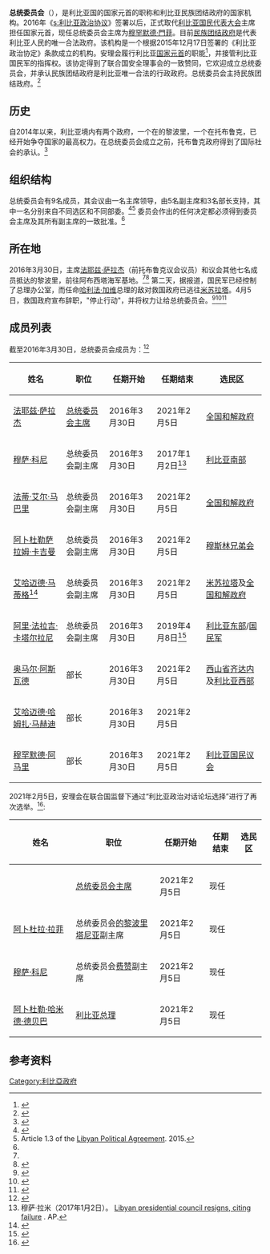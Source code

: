 {{expand|time=2016-05-21T16:14:24+00:00}}
{{Infobox Government agency
|agency_name     = 总统委员会<br>''المجلس الرئاسي''
|type            = 
|logo_width      = 
|logo_caption    = 
|seal            = Seal of the Government of National Unity (Libya).svg
|seal_width      = 200px
|seal_caption    = 
|formed          = 2016年
|preceding2      =
|dissolved       =
|superseding     =
|jurisdiction    = {{LBY}}
|headquarters    = [[的黎波里|的黎波里]]、[[昔兰尼加|昔兰尼加]]<br>{{Small|临时}}<br>利比亚的黎波里
|employees       = 
|budget          = 
|部长1_name  = [[法耶兹·萨拉杰|法耶兹·萨拉杰]]
|部长1_pfo   = [[利比亚总统委员会主席|主席]]
|chief1_name     = 
|chief1_position = 
|child1_agency   = 
|website         = 
|footnotes       =
}}
'''总统委员会'''（{{lang-ar|'''المجلس الرئاسي'''}}），是利比亚国的国家元首的职称和利比亚民族团结政府的国家机构。2016年《[[s:利比亚政治协议|s:利比亚政治协议]]》签署以后，正式取代[[利比亚国民代表大会|利比亚国民代表大会]]主席担任国家元首，现任总统委员会主席为[[穆罕默德·門菲|穆罕默德·門菲]]。目前[[民族团结政府|民族团结政府]]是代表利比亚人民的唯一合法政府。该机构是一个根据2015年12月17日签署的《利比亚政治协定》条款成立的机构。安理会履行利比亚[[国家元首|国家元首]]的职能<ref>{{cite web|url=https://www.un.org/apps/news/story.asp?NewsID=52902#.VoGSchWLTIV|title=As Libya marks 64th independence anniversary, UN envoy urges unity behind new Government|access-date=November 6, 2016|date=December 24, 2015|website=United Nations|archive-url=https://web.archive.org/web/20160127183615/http://www.un.org/apps/news/story.asp?NewsID=52902#.VoGSchWLTIV|archive-date=January 27, 2016}}</ref>，并接管利比亚国民军的指挥权。该协定得到了联合国安全理事会的一致赞同，它欢迎成立总统委员会，并承认民族团结政府是利比亚唯一合法的行政政府。总统委员会主持民族团结政府。<ref>{{cite web|url=https://www.un.org/press/en/2015/sc12185.doc.htm|title=Unanimously Adopting Resolution 2259 (2015), Security Council Welcomes Signing of Libyan Political Agreement on New Government for Strife-Torn Country|website=United Nations|access-date=November 7, 2016|date=December 23, 2015|archive-url=https://web.archive.org/web/20160130034711/http://www.un.org/press/en/2015/sc12185.doc.htm|archive-date=January 30, 2016}}</ref>

== 历史 ==
自2014年以来，利比亚境内有两个政府，一个在的黎波里，一个在托布鲁克，已经开始争夺国家的最高权力。在总统委员会成立之前，托布鲁克政府得到了国际社会的承认。<ref name="ecfr">{{cite web|url=http://www.ecfr.eu/mena/mapping_libya_conflict|title=A Quick Guide to Libya's Main Players|access-date=November 7, 2016|website=European Council on Foreign Relations|archive-url=https://web.archive.org/web/20161025173615/http://www.ecfr.eu/mena/mapping_libya_conflict|archive-date=October 25, 2016}}</ref>
== 组织结构 ==
总统委员会有9名成员，其会议由一名主席领导，由5名副主席和3名部长支持，其中一名分别来自不同选区和不同部委。<ref>{{cite web|url=http://www.aljazeera.com/news/2015/10/libya-unity-government-151008223631097.html|title=UN proposes unity government to end Libya conflict|date=October 8, 2015|access-date=November 7, 2016|website=Al Jazeera|archive-url=https://web.archive.org/web/20160605105300/http://www.aljazeera.com/news/2015/10/libya-unity-government-151008223631097.html|archive-date=June 5, 2016}}</ref><ref name="article-1-3">Article 1.3 of the [[Libyan_Political_Agreement|Libyan Political Agreement]]. 2015.</ref> 委员会作出的任何决定都必须得到委员会主席及其所有副主席的一致批准。<ref name="article-1-3" />

== 所在地 ==

2016年3月30日，主席[[法耶兹·萨拉杰|法耶兹·萨拉杰]]（前托布鲁克议会议员）和议会其他七名成员抵达的黎波里，前往阿布西塔海军基地。<ref name="ecfr" /><ref>{{cite web|url=https://news.yahoo.com/support-grows-libyas-unity-government-000257765.html|title=Support grows for Libya's new unity government|date=April 1, 2016|access-date=November 7, 2016|agency=AFP |archive-date=2016-04-24|archive-url=https://web.archive.org/web/20160424110959/https://news.yahoo.com/support-grows-libyas-unity-government-000257765.html|dead-url=no}}</ref> 第二天，据报道，国民军已经控制了总理办公室，而任命[[哈利法·加维|哈利法·加维]]总理的敌对救国政府已逃往[[米苏拉塔|米苏拉塔]]。4月5日，救国政府宣布辞职，"停止行动"，并将权力让给总统委员会。<ref>{{cite news|url=http://abcnews.go.com/International/wireStory/libyas-tripoli-government-cease-operations-38171891|work=ABC News|title=Libya's Tripoli Government Says Will 'Cease Operations'|accessdate=2016-04-05|date=April 5, 2016|archive-url=https://web.archive.org/web/20160406215328/http://abcnews.go.com/International/wireStory/libyas-tripoli-government-cease-operations-38171891|archive-date=April 6, 2016}}</ref><ref>{{cite news|url=https://nz.news.yahoo.com/world/a/31277753/tripoli-authorities-cede-power-to-libyan-unity-government-statement/|work=Yahoo! New Zealand|title=Tripoli authorities cede power to Libyan unity government: statement|accessdate=April 5, 2016|date=April 5, 2016|archiveurl=https://web.archive.org/web/20160415152054/https://nz.news.yahoo.com/world/a/31277753/tripoli-authorities-cede-power-to-libyan-unity-government-statement/|archivedate=April 15, 2016}}</ref><ref>{{cite web|url=https://www.libyaherald.com/2016/03/31/rebel-tripoli-administration-vanishes-ghwell-flees-to-misrata/|title=Rebel Tripoli administration vanishes|last1=Ayyab|first1=Saber|date=March 31, 2016|access-date=April 3, 2016|archive-url=https://web.archive.org/web/20160410013608/https://www.libyaherald.com/2016/03/31/rebel-tripoli-administration-vanishes-ghwell-flees-to-misrata/|archive-date=April 10, 2016}}</ref>

==成员列表==
截至2016年3月30日，总统委员会成员为：<ref>{{cite web|url=http://www.pm.gov.ly/|title=Presidential Council to Be|accessdate=2019-06-21|archive-date=2018-07-16|archive-url=https://web.archive.org/web/20180716112152/http://www.pm.gov.ly/|dead-url=no}}</ref>

{| class="wikitable sortable"
|-
! 姓名
! 职位
! 任期开始
! 任期结束
! 选民区
|-
|[[法耶兹·萨拉杰|法耶兹·萨拉杰]]
|[[利比亚总统委员会主席|总统委员会主席]]
| 2016年3月30日
| 2021年2月5日
| [[民族团结政府|全国和解政府]]
|-
|[[穆萨·科尼|穆萨·科尼]] 
|总统委员会副主席
| 2016年3月30日
| 2017年1月2日<Ref>
穆萨·拉米（2017年1月2日）。 [https://apnews.com/0337eb09468e4bdbbd35814ab4efed4e Libyan presidential council resigns, citing failure] {{Wayback|url=https://apnews.com/0337eb09468e4bdbbd35814ab4efed4e |date=20200531123140 }}. AP.
</ref>
| [[费赞|利比亚南部]]
|-
|[[法蒂·艾尔·马巴里|法蒂·艾尔·马巴里]]
|总统委员会副主席
| 2016年3月30日
| 2021年2月5日
| [[民族团结政府|全国和解政府]] 
|-
|[[阿卜杜勒萨拉姆·卡吉曼|阿卜杜勒萨拉姆·卡吉曼]] 
|总统委员会副主席
| 2016年3月30日
| 2021年2月5日
| [[穆斯林兄弟会|穆斯林兄弟会]]
|-
|[[艾哈迈德·马蒂格|艾哈迈德·马蒂格]]<ref>{{cite web|url=http://allafrica.com/stories/201603081452.html|title=Libya: Ahmed Maiteeq Hails Algeria's 'Support' to Political Dialogue in Libya|website=All Africa|accessdate=2019-06-21|archive-date=2016-04-10|archive-url=https://web.archive.org/web/20160410141600/http://allafrica.com/stories/201603081452.html|dead-url=no}}</ref>
|总统委员会副主席
| 2016年3月30日
| 2021年2月5日
| [[米苏拉塔|米苏拉塔]]及[[民族团结政府|全国和解政府]]
|-
|[[阿里·法拉吉·卡塔尔拉尼|阿里·法拉吉·卡塔尔拉尼]]
|总统委员会副主席
| 2016年3月30日
| 2019年4月8日<ref>{{Cite web|url=https://aawsat.com/english/home/article/1669676/sarraj-deputy-quits-voices-support-libyan-national-army|title=Sarraj Deputy Quits, Voices Support for Libyan National Army|website=Asharq AL-awsat|language=en|access-date=2019-04-08|archive-date=2019-09-10|archive-url=https://web.archive.org/web/20190910180535/https://aawsat.com/english/home/article/1669676/sarraj-deputy-quits-voices-support-libyan-national-army|dead-url=no}}</ref>
| [[昔兰尼加|利比亚东部]]/[[利比亚国民军|国民军]]
|-
|[[奥马尔·阿斯瓦德|奥马尔·阿斯瓦德]] 
|部长
| 2016年3月30日
| 2021年2月5日
| [[西山省|西山省]][[齐达内|齐达内]]及[[的黎波里|利比亚西部]]
|-
|[[艾哈迈德·哈姆扎·马赫迪|艾哈迈德·哈姆扎·马赫迪]] 
|部长
| 2016年3月30日
| 2021年2月5日
|
|-
|[[穆罕默德·阿马里|穆罕默德·阿马里]] 
|部长
| 2016年3月30日
| 2021年2月5日
| [[利比亚国民议会|利比亚国民议会]]
|}
2021年2月5日，安理会在联合国监督下通过“利比亚政治对话论坛选择”进行了再次选举。<ref>{{cite web|url=https://www.agenzianova.com/a/601d5e0a17e0c5.75911310/3303173/2021-02-05/libia-eletto-a-ginevra-il-nuovo-governo-con-al-manfi-presidente-e-dbeibeh-premier |title=Libia: eletto a Ginevra il nuovo governo con Al Manfi presidente e Dbeibeh premier |website= Agenzia Nova}}</ref>:
{| class="wikitable sortable"
|-
! 姓名
! 职位
! 任期开始
! 任期结束
! 选民区
|-
|{{le|穆罕默德·門菲|Mohamed Menfi}}
|[[利比亚国家元首列表|总统委员会主席]]
|2021年2月5日
|现任
| 
|-
|[[阿卜杜拉·拉菲|阿卜杜拉·拉菲]] 
|总统委员会[[的黎波里塔尼亚|的黎波里塔尼亚]]副主席
|2021年2月5日
|现任
| 
|-
|[[穆萨·科尼|穆萨·科尼]]
|总统委员会[[费赞|费赞]]副主席
|2021年2月5日
|现任
| 
|-
|[[阿卜杜勒·哈米德·德贝巴|阿卜杜勒·哈米德·德贝巴]]
|[[利比亚总理|利比亚总理]]
|2021年2月5日
|现任
|
|}

==参考资料==

[[Category:利比亞政府|Category:利比亞政府]]